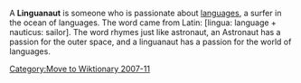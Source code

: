 {{Unreferenced|date=November 2007}}
[[Category:Move to Wiktionary 2007-11]]
A '''Linguanaut''' is someone who is passionate about [[language]]s, a surfer in the ocean of languages. The word came from Latin: [lingua: language + nauticus: sailor].
The word rhymes just like astronaut, an Astronaut has a passion for the outer space, and a linguanaut has a passion for the world of languages.

{{ling-stub}}

{{Uncategorized|date=November 2007}}